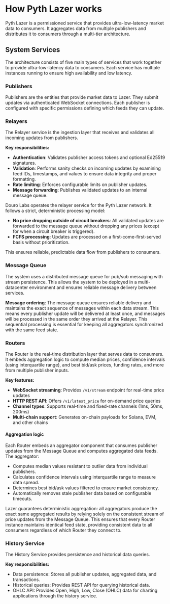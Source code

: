# How Pyth Lazer works

Pyth Lazer is a permissioned service that provides ultra-low-latency market data to consumers.
It aggregates data from multiple publishers and distributes it to consumers through a multi-tier architecture.

## System Services

The architecture consists of five main types of services that work together to provide ultra-low-latency data to consumers.
Each service has multiple instances running to ensure high availability and low latency.

### Publishers

Publishers are the entities that provide market data to Lazer. They submit updates via authenticated WebSocket connections.
Each publisher is configured with specific permissions defining which feeds they can update.

### Relayers

The Relayer service is the ingestion layer that receives and validates all incoming updates from publishers.

**Key responsibilities:**

- **Authentication**: Validates publisher access tokens and optional Ed25519 signatures.
- **Validation**: Performs sanity checks on incoming updates by examining feed IDs, timestamps, and values to ensure data integrity and proper formatting.
- **Rate limiting**: Enforces configurable limits on publisher updates.
- **Message forwarding**: Publishes validated updates to an internal message queue.

Douro Labs operates the relayer service for the Pyth Lazer network. It follows a strict, deterministic processing model:

- **No price dropping outside of circuit breakers**: All validated updates are forwarded to the message queue without dropping any prices (except for when a circuit breaker is triggered).
- **FCFS processing**: Updates are processed on a first-come-first-served basis without prioritization.

This ensures reliable, predictable data flow from publishers to consumers.

### Message Queue

The system uses a distributed message queue for pub/sub messaging with stream persistence.
This allows the system to be deployed in a multi-datacenter environment and ensures reliable message delivery between services.

**Message ordering**: The message queue ensures reliable delivery and maintains the exact sequence of messages within each data stream.
This means every publisher update will be delivered at least once, and messages will be processed in the same order they arrived at the Relayer.
This sequential processing is essential for keeping all aggregators synchronized with the same feed state.

### Routers

The Router is the real-time distribution layer that serves data to consumers.
It embeds aggregation logic to compute median prices, confidence intervals (using interquartile range), and best bid/ask prices, funding rates, and more from multiple publisher inputs.

**Key features:**

- **WebSocket streaming**: Provides `/v1/stream` endpoint for real-time price updates
- **HTTP REST API**: Offers `/v1/latest_price` for on-demand price queries
- **Channel types**: Supports real-time and fixed-rate channels (1ms, 50ms, 200ms)
- **Multi-chain support**: Generates on-chain payloads for Solana, EVM, and other chains

#### Aggregation logic

Each Router embeds an aggregator component that consumes publisher updates from the Message Queue and computes aggregated data feeds. The aggregator:

- Computes median values resistant to outlier data from individual publishers.
- Calculates confidence intervals using interquartile range to measure data spread.
- Determines best bid/ask values filtered to ensure market consistency.
- Automatically removes stale publisher data based on configurable timeouts.

Lazer guarantees deterministic aggregation: all aggregators produce the exact same aggregated results by relying solely on the consistent stream of price updates from the Message Queue.
This ensures that every Router instance maintains identical feed state, providing consistent data to all consumers regardless of which Router they connect to.

### History Service

The History Service provides persistence and historical data queries.

**Key responsibilities:**

- Data persistence: Stores all publisher updates, aggregated data, and transactions.
- Historical queries: Provides REST API for querying historical data.
- OHLC API: Provides Open, High, Low, Close (OHLC) data for charting applications through the history service.
